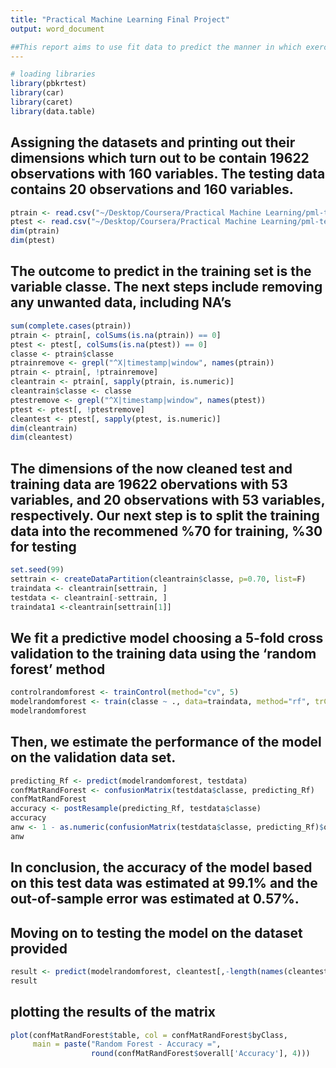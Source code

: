 ```yaml
---
title: "Practical Machine Learning Final Project"
output: word_document

##This report aims to use fit data to predict the manner in which exercises were performed, as well as predict 20 different test cases. The first step was to download both the training data and test data from Coursera, provided by the following source http://groupware.les.inf.puc-rio.br/har
---
```

```r
# loading libraries
library(pbkrtest)
library(car)
library(caret)
library(data.table)
```

## Assigning the datasets and printing out their dimensions which turn out to be contain 19622 observations with 160 variables. The testing data  contains 20 observations and 160 variables. 
```r
ptrain <- read.csv("~/Desktop/Coursera/Practical Machine Learning/pml-training.csv")
ptest <- read.csv("~/Desktop/Coursera/Practical Machine Learning/pml-testing.csv")
dim(ptrain)
dim(ptest)
```

## The outcome to predict in the training set is the variable classe. The next steps include removing any unwanted data, including NA's

```r
sum(complete.cases(ptrain))
ptrain <- ptrain[, colSums(is.na(ptrain)) == 0] 
ptest <- ptest[, colSums(is.na(ptest)) == 0] 
classe <- ptrain$classe
ptrainremove <- grepl("^X|timestamp|window", names(ptrain))
ptrain <- ptrain[, !ptrainremove]
cleantrain <- ptrain[, sapply(ptrain, is.numeric)]
cleantrain$classe <- classe
ptestremove <- grepl("^X|timestamp|window", names(ptest))
ptest <- ptest[, !ptestremove]
cleantest <- ptest[, sapply(ptest, is.numeric)]
dim(cleantrain)
dim(cleantest)
```

## The dimensions of the now cleaned test and training data are 19622 obervations with 53 variables, and 20 observations with 53 variables, respectively. Our next step is to split the training data into the recommened %70 for training, %30 for testing
```r
set.seed(99)
settrain <- createDataPartition(cleantrain$classe, p=0.70, list=F)
traindata <- cleantrain[settrain, ]
testdata <- cleantrain[-settrain, ]
traindata1 <-cleantrain[settrain[1]]
```

## We fit a predictive model choosing a 5-fold cross validation to the training data using the 'random forest' method 

```r
controlrandomforest <- trainControl(method="cv", 5)
modelrandomforest <- train(classe ~ ., data=traindata, method="rf", trControl=controlrandomforest, ntree=250)
modelrandomforest
```

## Then, we estimate the performance of the model on the validation data set.
```r
predicting_Rf <- predict(modelrandomforest, testdata)
confMatRandForest <- confusionMatrix(testdata$classe, predicting_Rf)
confMatRandForest
accuracy <- postResample(predicting_Rf, testdata$classe)
accuracy
anw <- 1 - as.numeric(confusionMatrix(testdata$classe, predicting_Rf)$overall[1])
anw
```
## In conclusion, the  accuracy of the model based on this test data was estimated at 99.1% and the out-of-sample error was estimated at 0.57%.

## Moving on to testing the model on the dataset provided
```r
result <- predict(modelrandomforest, cleantest[,-length(names(cleantest))])
result
```

## plotting the results of the matrix
```r
plot(confMatRandForest$table, col = confMatRandForest$byClass, 
     main = paste("Random Forest - Accuracy =",
                  round(confMatRandForest$overall['Accuracy'], 4)))
```

